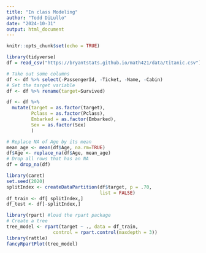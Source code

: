 ```yaml
---
title: "In class Modeling"
author: "Todd DiLullo"
date: "2024-10-31"
output: html_document
---
```


```r
knitr::opts_chunk$set(echo = TRUE)
```

```r

library(tidyverse)
df = read_csv("https://bryantstats.github.io/math421/data/titanic.csv")
```
```r
# Take out some columns
df <- df %>% select(-PassengerId, -Ticket, -Name, -Cabin)
# Set the target variable
df <- df %>% rename(target=Survived)

df <- df %>% 
  mutate(target = as.factor(target),
         Pclass = as.factor(Pclass),
         Embarked = as.factor(Embarked),
         Sex = as.factor(Sex)
         )
```

```r
# Replace NA of Age by its mean
mean_age <- mean(df$Age, na.rm=TRUE)
df$Age <- replace_na(df$Age, mean_age)
# Drop all rows that has an NA
df = drop_na(df)
```

```r
library(caret)
set.seed(2020)
splitIndex <- createDataPartition(df$target, p = .70, 
                                  list = FALSE)
df_train <- df[ splitIndex,]
df_test <- df[-splitIndex,]
```
```r
library(rpart) #load the rpart package
# Create a tree
tree_model <- rpart(target ~ ., data = df_train,
                 control = rpart.control(maxdepth = 3))
library(rattle)
fancyRpartPlot(tree_model)
```

